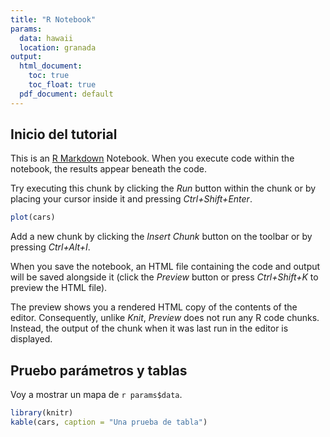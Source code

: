 ```yaml
---
title: "R Notebook"
params:
  data: hawaii
  location: granada
output:
  html_document:
    toc: true
    toc_float: true
  pdf_document: default
---
```


## Inicio del tutorial

This is an [R Markdown](http://rmarkdown.rstudio.com) Notebook. When you execute code within the notebook, the results appear beneath the code. 

Try executing this chunk by clicking the *Run* button within the chunk or by placing your cursor inside it and pressing *Ctrl+Shift+Enter*. 

```r
plot(cars)
```



Add a new chunk by clicking the *Insert Chunk* button on the toolbar or by pressing *Ctrl+Alt+I*.

When you save the notebook, an HTML file containing the code and output will be saved alongside it (click the *Preview* button or press *Ctrl+Shift+K* to preview the HTML file).

The preview shows you a rendered HTML copy of the contents of the editor. Consequently, unlike *Knit*, *Preview* does not run any R code chunks. Instead, the output of the chunk when it was last run in the editor is displayed.

## Pruebo parámetros y tablas

Voy a mostrar un mapa de ``r params$data``.

```r
library(knitr)
kable(cars, caption = "Una prueba de tabla")
```

